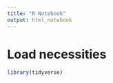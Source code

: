 ```yaml
---
title: "R Notebook"
output: html_notebook
---
```


# Load necessities
```r
library(tidyverse)
```

